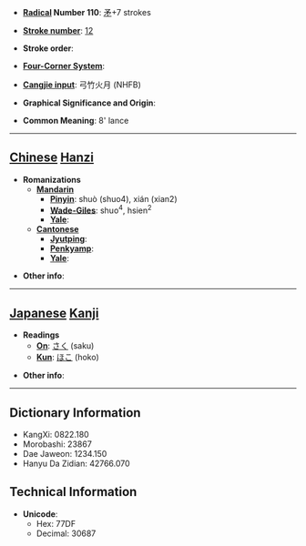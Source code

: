 * '''[[Wiktionary:Chinese radical index| Radical]] Number 110''': [[Wiktionary:Chinese radical index 矛|矛]]+7 strokes

* '''[[Wiktionary:Chinese total strokes index|Stroke number]]''': [[Wiktionary:Chinese total strokes index 12|12]]

* '''Stroke order''': 

* '''[[Wiktionary:Chinese four corner index|Four-Corner System]]''': 

* '''[[Wiktionary:Chinese Cangjie index|Cangjie input]]''': 弓竹火月 (NHFB)

* '''Graphical Significance and Origin''': 

* '''Common Meaning''': 8' lance

----

== [[Chinese]] [[Hanzi]] ==

* '''Romanizations'''
** '''[[Mandarin]]'''
*** '''[[Pinyin]]''': shuò (shuo4), xián (xian2)
*** '''[[Wade-Giles]]''': shuo<sup>4</sup>, hsien<sup>2</sup>
*** '''[[Yale]]''': 
** '''[[Cantonese]]'''
*** '''[[Jyutping]]''':
*** '''[[Penkyamp]]''': 
*** '''[[Yale]]''': 

* '''Other info''': 

----

== [[Japanese]] [[Kanji]] ==

* '''Readings'''
** '''[[On]]''': [[さく]] (saku)
** '''[[Kun]]''': [[ほこ]] (hoko)

* '''Other info''':  

----

== Dictionary Information ==

* KangXi: 0822.180
* Morobashi: 23867
* Dae Jaweon: 1234.150
* Hanyu Da Zidian: 42766.070

== Technical Information ==

* '''Unicode''':
** Hex: 77DF
** Decimal: 30687